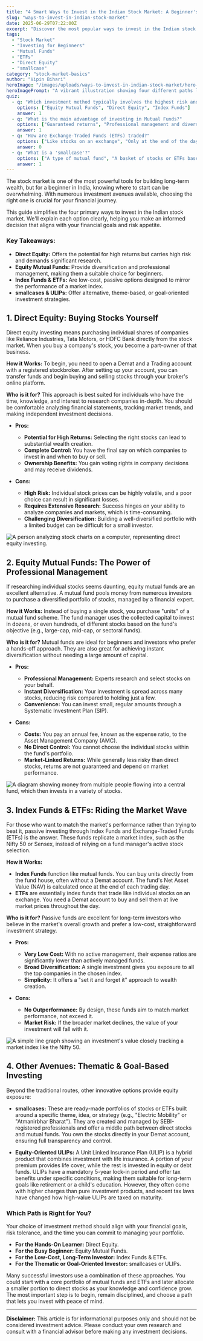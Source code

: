 ```yaml
---
title: "4 Smart Ways to Invest in the Indian Stock Market: A Beginner's Guide"
slug: "ways-to-invest-in-indian-stock-market"
date: 2025-06-29T07:22:00Z
excerpt: "Discover the most popular ways to invest in the Indian stock market. This guide breaks down direct equity, mutual funds, ETFs, and other options like smallcases to help you choose the right path for your financial goals."
tags:
  - "Stock Market"
  - "Investing for Beginners"
  - "Mutual Funds"
  - "ETFs"
  - "Direct Equity"
  - "smallcase"
category: "stock-market-basics"
author: "Vipin Bihari"
heroImage: "/images/uploads/ways-to-invest-in-indian-stock-market/hero-image.jpg"
heroImagePrompt: "A vibrant illustration showing four different paths leading to a bullish stock market graph, representing the diverse ways to invest in the Indian stock market."
quiz:
  - q: "Which investment method typically involves the highest risk and requires the most research?"
    options: ["Equity Mutual Funds", "Direct Equity", "Index Funds"]
    answer: 1
  - q: "What is the main advantage of investing in Mutual Funds?"
    options: ["Guaranteed returns", "Professional management and diversification", "Complete control over stock selection"]
    answer: 1
  - q: "How are Exchange-Traded Funds (ETFs) traded?"
    options: ["Like stocks on an exchange", "Only at the end of the day", "Through insurance agents"]
    answer: 0
  - q: "What is a 'smallcase'?"
    options: ["A type of mutual fund", "A basket of stocks or ETFs based on a theme or idea", "A government savings scheme"]
    answer: 1
---
```


The stock market is one of the most powerful tools for building long-term wealth, but for a beginner in India, knowing where to start can be overwhelming. With numerous investment avenues available, choosing the right one is crucial for your financial journey.

This guide simplifies the four primary ways to invest in the Indian stock market. We'll explain each option clearly, helping you make an informed decision that aligns with your financial goals and risk appetite.

### Key Takeaways:

*   **Direct Equity:** Offers the potential for high returns but carries high risk and demands significant research.
*   **Equity Mutual Funds:** Provide diversification and professional management, making them a suitable choice for beginners.
*   **Index Funds & ETFs:** Are low-cost, passive options designed to mirror the performance of a market index.
*   **smallcases & ULIPs:** Offer alternative, theme-based, or goal-oriented investment strategies.

## 1. Direct Equity: Buying Stocks Yourself

Direct equity investing means purchasing individual shares of companies like Reliance Industries, Tata Motors, or HDFC Bank directly from the stock market. When you buy a company's stock, you become a part-owner of that business.

**How it Works:** To begin, you need to open a Demat and a Trading account with a registered stockbroker. After setting up your account, you can transfer funds and begin buying and selling stocks through your broker's online platform.

**Who is it for?** This approach is best suited for individuals who have the time, knowledge, and interest to research companies in-depth. You should be comfortable analyzing financial statements, tracking market trends, and making independent investment decisions.

*   **Pros:**
    *   **Potential for High Returns:** Selecting the right stocks can lead to substantial wealth creation.
    *   **Complete Control:** You have the final say on which companies to invest in and when to buy or sell.
    *   **Ownership Benefits:** You gain voting rights in company decisions and may receive dividends.

*   **Cons:**
    *   **High Risk:** Individual stock prices can be highly volatile, and a poor choice can result in significant losses.
    *   **Requires Extensive Research:** Success hinges on your ability to analyze companies and markets, which is time-consuming.
    *   **Challenging Diversification:** Building a well-diversified portfolio with a limited budget can be difficult for a small investor.

![A person analyzing stock charts on a computer, representing direct equity investing.](/images/uploads/ways-to-invest-in-indian-stock-market/direct-equity.png)

## 2. Equity Mutual Funds: The Power of Professional Management

If researching individual stocks seems daunting, equity mutual funds are an excellent alternative. A mutual fund pools money from numerous investors to purchase a diversified portfolio of stocks, managed by a financial expert.

**How it Works:** Instead of buying a single stock, you purchase "units" of a mutual fund scheme. The fund manager uses the collected capital to invest in dozens, or even hundreds, of different stocks based on the fund's objective (e.g., large-cap, mid-cap, or sectoral funds).

**Who is it for?** Mutual funds are ideal for beginners and investors who prefer a hands-off approach. They are also great for achieving instant diversification without needing a large amount of capital.

*   **Pros:**
    *   **Professional Management:** Experts research and select stocks on your behalf.
    *   **Instant Diversification:** Your investment is spread across many stocks, reducing risk compared to holding just a few.
    *   **Convenience:** You can invest small, regular amounts through a Systematic Investment Plan (SIP).

*   **Cons:**
    *   **Costs:** You pay an annual fee, known as the expense ratio, to the Asset Management Company (AMC).
    *   **No Direct Control:** You cannot choose the individual stocks within the fund's portfolio.
    *   **Market-Linked Returns:** While generally less risky than direct stocks, returns are not guaranteed and depend on market performance.

![A diagram showing money from multiple people flowing into a central fund, which then invests in a variety of stocks.](/images/uploads/ways-to-invest-in-indian-stock-market/mutual-funds.png)

## 3. Index Funds & ETFs: Riding the Market Wave

For those who want to match the market's performance rather than trying to beat it, passive investing through Index Funds and Exchange-Traded Funds (ETFs) is the answer. These funds replicate a market index, such as the Nifty 50 or Sensex, instead of relying on a fund manager's active stock selection.

**How it Works:**
*   **Index Funds** function like mutual funds. You can buy units directly from the fund house, often without a Demat account. The fund's Net Asset Value (NAV) is calculated once at the end of each trading day.
*   **ETFs** are essentially index funds that trade like individual stocks on an exchange. You need a Demat account to buy and sell them at live market prices throughout the day.

**Who is it for?** Passive funds are excellent for long-term investors who believe in the market's overall growth and prefer a low-cost, straightforward investment strategy.

*   **Pros:**
    *   **Very Low Cost:** With no active management, their expense ratios are significantly lower than actively managed funds.
    *   **Broad Diversification:** A single investment gives you exposure to all the top companies in the chosen index.
    *   **Simplicity:** It offers a "set it and forget it" approach to wealth creation.

*   **Cons:**
    *   **No Outperformance:** By design, these funds aim to match market performance, not exceed it.
    *   **Market Risk:** If the broader market declines, the value of your investment will fall with it.

![A simple line graph showing an investment's value closely tracking a market index like the Nifty 50.](/images/uploads/ways-to-invest-in-indian-stock-market/index-funds-etfs.png)

## 4. Other Avenues: Thematic & Goal-Based Investing

Beyond the traditional routes, other innovative options provide equity exposure:

*   **smallcases:** These are ready-made portfolios of stocks or ETFs built around a specific theme, idea, or strategy (e.g., "Electric Mobility" or "Atmanirbhar Bharat"). They are created and managed by SEBI-registered professionals and offer a middle path between direct stocks and mutual funds. You own the stocks directly in your Demat account, ensuring full transparency and control.

*   **Equity-Oriented ULIPs:** A Unit Linked Insurance Plan (ULIP) is a hybrid product that combines investment with life insurance. A portion of your premium provides life cover, while the rest is invested in equity or debt funds. ULIPs have a mandatory 5-year lock-in period and offer tax benefits under specific conditions, making them suitable for long-term goals like retirement or a child's education. However, they often come with higher charges than pure investment products, and recent tax laws have changed how high-value ULIPs are taxed on maturity.

### Which Path is Right for You?

Your choice of investment method should align with your financial goals, risk tolerance, and the time you can commit to managing your portfolio.

*   **For the Hands-On Learner:** Direct Equity.
*   **For the Busy Beginner:** Equity Mutual Funds.
*   **For the Low-Cost, Long-Term Investor:** Index Funds & ETFs.
*   **For the Thematic or Goal-Oriented Investor:** smallcases or ULIPs.

Many successful investors use a combination of these approaches. You could start with a core portfolio of mutual funds and ETFs and later allocate a smaller portion to direct stocks as your knowledge and confidence grow. The most important step is to begin, remain disciplined, and choose a path that lets you invest with peace of mind.

---
**Disclaimer:** This article is for informational purposes only and should not be considered investment advice. Please conduct your own research and consult with a financial advisor before making any investment decisions.